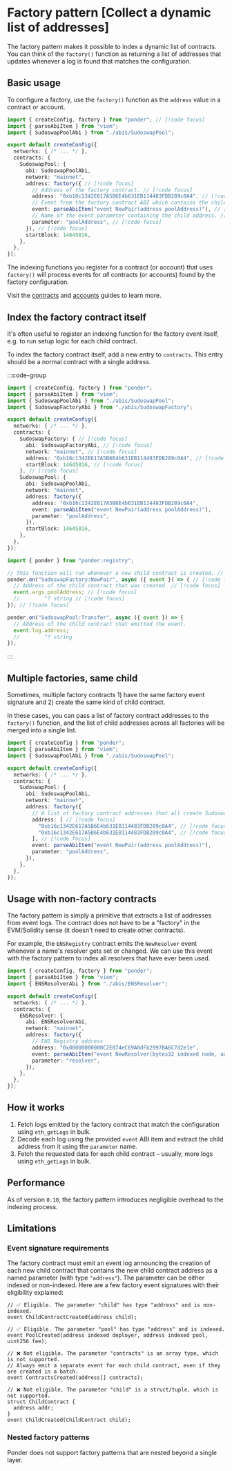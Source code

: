 
# Factory pattern [Collect a dynamic list of addresses]

The factory pattern makes it possible to index a dynamic list of contracts. You can think of the `factory()` function as returning a list of addresses that updates whenever a log is found that matches the configuration.

## Basic usage

To configure a factory, use the `factory()` function as the `address` value in a contract or account. 

```ts [ponder.config.ts]
import { createConfig, factory } from "ponder"; // [!code focus]
import { parseAbiItem } from "viem";
import { SudoswapPoolAbi } from "./abis/SudoswapPool";

export default createConfig({
  networks: { /* ... */ },
  contracts: {
    SudoswapPool: {
      abi: SudoswapPoolAbi,
      network: "mainnet",
      address: factory({ // [!code focus]
        // Address of the factory contract. // [!code focus]
        address: "0xb16c1342E617A5B6E4b631EB114483FDB289c0A4", // [!code focus]
        // Event from the factory contract ABI which contains the child address. // [!code focus]
        event: parseAbiItem("event NewPair(address poolAddress)"), // [!code focus]
        // Name of the event parameter containing the child address. // [!code focus]
        parameter: "poolAddress", // [!code focus]
      }), // [!code focus]
      startBlock: 14645816,
    },
  },
});
```

The indexing functions you register for a contract (or account) that uses `factory()` will process events for _all_ contracts (or accounts) found by the factory configuration.

Visit the [contracts](/docs/0.10/config/contracts) and [accounts](/docs/0.10/config/accounts) guides to learn more.

## Index the factory contract itself

It's often useful to register an indexing function for the factory event itself, e.g. to run setup logic for each child contract.

To index the factory contract itself, add a new entry to `contracts`. This entry should be a normal contract with a single address.

:::code-group

```ts [ponder.config.ts]
import { createConfig, factory } from "ponder";
import { parseAbiItem } from "viem";
import { SudoswapPoolAbi } from "./abis/SudoswapPool";
import { SudoswapFactoryAbi } from "./abis/SudoswapFactory";

export default createConfig({
  networks: { /* ... */ },
  contracts: {
    SudoswapFactory: { // [!code focus]
      abi: SudoswapFactoryAbi, // [!code focus]
      network: "mainnet", // [!code focus]
      address: "0xb16c1342E617A5B6E4b631EB114483FDB289c0A4", // [!code focus]
      startBlock: 14645816, // [!code focus]
    }, // [!code focus]
    SudoswapPool: {
      abi: SudoswapPoolAbi,
      network: "mainnet",
      address: factory({
        address: "0xb16c1342E617A5B6E4b631EB114483FDB289c0A4",
        event: parseAbiItem("event NewPair(address poolAddress)"),
        parameter: "poolAddress",
      }),
      startBlock: 14645816,
    },
  },
});
```

```ts [src/index.ts]
import { ponder } from "ponder:registry";

// This function will run whenever a new child contract is created. // [!code focus]
ponder.on("SudoswapFactory:NewPair", async ({ event }) => { // [!code focus]
  // Address of the child contract that was created. // [!code focus]
  event.args.poolAddress; // [!code focus]
  //        ^? string // [!code focus]
}); // [!code focus]

ponder.on("SudoswapPool:Transfer", async ({ event }) => {
  // Address of the child contract that emitted the event.
  event.log.address;
  //        ^? string
});
```
:::


## Multiple factories, same child

Sometimes, multiple factory contracts 1) have the same factory event signature and 2) create the same kind of child contract.

In these cases, you can pass a list of factory contract addresses to the `factory()` function, and the list of child addresses across all factories will be merged into a single list.

```ts [ponder.config.ts]
import { createConfig } from "ponder";
import { parseAbiItem } from "viem";
import { SudoswapPoolAbi } from "./abis/SudoswapPool";

export default createConfig({
  networks: { /* ... */ },
  contracts: {
    SudoswapPool: {
      abi: SudoswapPoolAbi,
      network: "mainnet",
      address: factory({
        // A list of factory contract addresses that all create SudoswapPool contracts. // [!code focus]
        address: [ // [!code focus]
          "0xb16c1342E617A5B6E4b631EB114483FDB289c0A4", // [!code focus]
          "0xb16c1342E617A5B6E4b631EB114483FDB289c0A4", // [!code focus]
        ], // [!code focus]
        event: parseAbiItem("event NewPair(address poolAddress)"),
        parameter: "poolAddress",
      }),
    },
  },
});
```

## Usage with non-factory contracts



The factory pattern is simply a primitive that extracts a list of addresses from event logs. The contract does not have to be a "factory" in the EVM/Solidity sense (it doesn't need to create other contracts).

For example, the `ENSRegistry` contract emits the `NewResolver` event whenever a name's resolver gets set or changed. We can use this event with the factory pattern to index all resolvers that have ever been used.

```ts [ponder.config.ts]
import { createConfig, factory } from "ponder";
import { parseAbiItem } from "viem";
import { ENSResolverAbi } from "./abis/ENSResolver";

export default createConfig({
  networks: { /* ... */ },
  contracts: {
    ENSResolver: {
      abi: ENSResolverAbi,
      network: "mainnet",
      address: factory({
        // ENS Registry address
        address: "0x00000000000C2E074eC69A0dFb2997BA6C7d2e1e",
        event: parseAbiItem("event NewResolver(bytes32 indexed node, address resolver)"),
        parameter: "resolver",
      }),
    },
  },
});
```

## How it works
  
1. Fetch logs emitted by the factory contract that match the configuration using `eth_getLogs` in bulk.
2. Decode each log using the provided `event` ABI item and extract the child address from it using the `parameter` name.
3. Fetch the requested data for each child contract – usually, more logs using `eth_getLogs` in bulk.

## Performance

As of version `0.10`, the factory pattern introduces negligible overhead to the indexing process.

## Limitations

### Event signature requirements

The factory contract must emit an event log announcing the creation of each new child contract that contains the new child contract address as a named parameter (with type `"address"`). The parameter can be either indexed or non-indexed. Here are a few factory event signatures with their eligibility explained:

```solidity
// ✅ Eligible. The parameter "child" has type "address" and is non-indexed.
event ChildContractCreated(address child);

// ✅ Eligible. The parameter "pool" has type "address" and is indexed.
event PoolCreated(address indexed deployer, address indexed pool, uint256 fee);

// ❌ Not eligible. The parameter "contracts" is an array type, which is not supported.
// Always emit a separate event for each child contract, even if they are created in a batch.
event ContractsCreated(address[] contracts);

// ❌ Not eligible. The parameter "child" is a struct/tuple, which is not supported.
struct ChildContract {
  address addr;
}
event ChildCreated(ChildContract child);
```

### Nested factory patterns

Ponder does not support factory patterns that are nested beyond a single layer.


